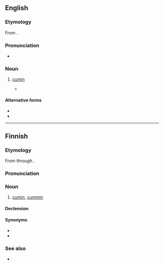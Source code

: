 ==English==

===Etymology===
From {{bor|en|hi|जीरा}}.

===Pronunciation===
* {{IPA|en|/ˈdʒiːɹə/}}

===Noun===
{{en-noun|-}}

# {{lb|en|India|cooking}} [[cumin]]
#* {{quote-book|en|year=2020|author=[[w:Avni Doshi|Avni Doshi]]|title=[[w:Girl in White Cotton|Burnt Sugar]]|publisher=Hamish Hamilton|page=148|passage=The vegetarian menu had [...] pizza speckled with '''jeera'''.}}

====Alternative forms====
* {{l|en|zeera}}
* {{l|en|zira}}

{{topics|en|Scandiceae tribe plants|Spices}}

----

==Finnish==

===Etymology===
From {{bor|fi|hi|जीरा}} through {{bor|fi|en|jeera}}.

===Pronunciation===
{{fi-p}}

===Noun===
{{fi-noun}}

# [[cumin]], [[cummin]] {{gloss|spice}}

====Declension====
{{fi-decl-kala|jeer|||a}}

====Synonyms====
* {{l|fi|juustokumina}}
* {{l|fi|roomankumina}}

===See also===
* {{l|fi|kumina}}

{{cln|fi|spelling pronunciations‎}}
{{topics|fi|Celery family plants|Spices}}